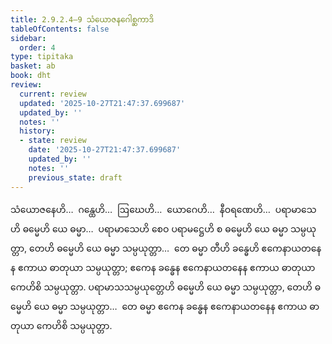 ```yaml
---
title: 2.9.2.4–9 သံယောဇနဂေါစ္ဆကာဒိ
tableOfContents: false
sidebar:
  order: 4
type: tipitaka
basket: ab
book: dht
review:
  current: review
  updated: '2025-10-27T21:47:37.699687'
  updated_by: ''
  notes: ''
  history:
  - state: review
    date: '2025-10-27T21:47:37.699687'
    updated_by: ''
    notes: ''
    previous_state: draft
---
```



<ReviewStatus review={frontmatter.review} showDetails={true} />

<HypothesisAnnotation frontmatter={frontmatter} />

<DynamicBreadcrumb />

<Division number="346" book="dht" e="ch" v="31" p="63">

<Paragraph number="432" book="dht">
သံယောဇနေဟိ…  ဂန္ထေဟိ…  ဩဃေဟိ…  ယောဂေဟိ…  နီဝရဏေဟိ…  ပရာမာသေဟိ ဓမ္မေဟိ ယေ ဓမ္မာ…  ပရာမာသေဟိ စေဝ ပရာမဋ္ဌေဟိ စ ဓမ္မေဟိ ယေ ဓမ္မာ သမ္ပယုတ္တာ, တေဟိ ဓမ္မေဟိ ယေ ဓမ္မာ သမ္ပယုတ္တာ…  တေ ဓမ္မာ တီဟိ ခန္ဓေဟိ ဧကေနာယတနေန ဧကာယ ဓာတုယာ သမ္ပယုတ္တာ; ဧကေန ခန္ဓေန ဧကေနာယတနေန ဧကာယ ဓာတုယာ ကေဟိစိ သမ္ပယုတ္တာ.
</Paragraph>

</Division>
<Division number="347" book="dht" e="ch" v="31" p="63">

<Paragraph number="433" book="dht">
ပရာမာသသမ္ပယုတ္တေဟိ ဓမ္မေဟိ ယေ ဓမ္မာ သမ္ပယုတ္တာ, တေဟိ ဓမ္မေဟိ ယေ ဓမ္မာ သမ္ပယုတ္တာ…  တေ ဓမ္မာ ဧကေန ခန္ဓေန ဧကေနာယတနေန ဧကာယ ဓာတုယာ ကေဟိစိ သမ္ပယုတ္တာ.
</Paragraph>
</Division>